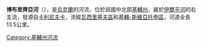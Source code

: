 '''博布里齊亞河'''（{{lang-uk|Бобриця}}），是[[烏克蘭|烏克蘭]]的河流，位於該國中北部[[基輔州|基輔州]]，屬於[[伊爾平河|伊爾平河]]的右支流，發源自[[卡利尼夫卡_(瓦西里基夫區)|卡利尼夫卡]]，流經[[瓦西里基夫區|瓦西里基夫區]]和[[基輔-斯維亞托申區|基輔-斯維亞托申區]]，河道全長13.5公里。

{{DEFAULTSORT:Бобриця (річка)}}
[[Category:基輔州河流|Category:基輔州河流]]


{{Ukraine-river-stub}}